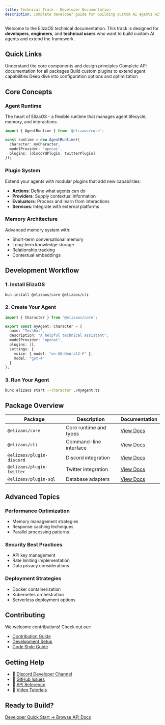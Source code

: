 ```yaml
---
title: Technical Track - Developer Documentation
description: Complete developer guide for building custom AI agents with ElizaOS
---
```


Welcome to the ElizaOS technical documentation. This track is designed for **developers**, **engineers**, and **technical users** who want to build custom AI agents and extend the framework.

## Quick Links

<Cards>
  <Card title="Architecture Overview" href="/docs/technical/architecture">
    Understand the core components and design principles
  </Card>
  <Card title="API Reference" href="/docs/technical/api">
    Complete API documentation for all packages
  </Card>
  <Card title="Plugin Development" href="/docs/technical/plugins">
    Build custom plugins to extend agent capabilities
  </Card>
  <Card title="Advanced Configuration" href="/docs/technical/configuration">
    Deep dive into configuration options and optimization
  </Card>
</Cards>

## Core Concepts

### Agent Runtime
The heart of ElizaOS - a flexible runtime that manages agent lifecycle, memory, and interactions.

```typescript
import { AgentRuntime } from '@elizaos/core';

const runtime = new AgentRuntime({
  character: myCharacter,
  modelProvider: 'openai',
  plugins: [discordPlugin, twitterPlugin]
});
```

### Plugin System
Extend your agents with modular plugins that add new capabilities:

- **Actions**: Define what agents can do
- **Providers**: Supply contextual information
- **Evaluators**: Process and learn from interactions
- **Services**: Integrate with external platforms

### Memory Architecture
Advanced memory system with:
- Short-term conversational memory
- Long-term knowledge storage
- Relationship tracking
- Contextual embeddings

## Development Workflow

### 1. Install ElizaOS
```bash
bun install @elizaos/core @elizaos/cli
```

### 2. Create Your Agent
```typescript
import { Character } from '@elizaos/core';

export const myAgent: Character = {
  name: "TechBot",
  description: "A helpful technical assistant",
  modelProvider: "openai",
  plugins: [],
  settings: {
    voice: { model: "en-US-Neural2-F" },
    model: "gpt-4"
  }
};
```

### 3. Run Your Agent
```bash
bunx elizaos start --character ./myAgent.ts
```

## Package Overview

| Package | Description | Documentation |
|---------|-------------|---------------|
| `@elizaos/core` | Core runtime and types | [View Docs](/docs/technical/packages/core) |
| `@elizaos/cli` | Command-line interface | [View Docs](/docs/technical/packages/cli) |
| `@elizaos/plugin-discord` | Discord integration | [View Docs](/docs/technical/packages/discord) |
| `@elizaos/plugin-twitter` | Twitter integration | [View Docs](/docs/technical/packages/twitter) |
| `@elizaos/plugin-sql` | Database adapters | [View Docs](/docs/technical/packages/sql) |

## Advanced Topics

### Performance Optimization
- Memory management strategies
- Response caching techniques
- Parallel processing patterns

### Security Best Practices
- API key management
- Rate limiting implementation
- Data privacy considerations

### Deployment Strategies
- Docker containerization
- Kubernetes orchestration
- Serverless deployment options

## Contributing

We welcome contributions! Check out our:
- [Contribution Guide](https://github.com/elizaOS/eliza/blob/main/CONTRIBUTING.md)
- [Development Setup](/docs/technical/development-setup)
- [Code Style Guide](/docs/technical/code-style)

## Getting Help

- 💬 [Discord Developer Channel](https://discord.gg/elizaos-dev)
- 🐛 [GitHub Issues](https://github.com/elizaOS/eliza/issues)
- 📖 [API Reference](/docs/technical/api)
- 🎥 [Video Tutorials](/docs/technical/tutorials)

## Ready to Build?

<div style={{ marginTop: '2rem', display: 'flex', gap: '1rem' }}>
  <a href="/docs/technical/quickstart" style={{
    display: 'inline-block',
    padding: '0.75rem 2rem',
    background: '#764ba2',
    color: 'white',
    borderRadius: '0.5rem',
    textDecoration: 'none',
    fontWeight: 'bold'
  }}>
    Developer Quick Start →
  </a>
  <a href="/docs/technical/api" style={{
    display: 'inline-block',
    padding: '0.75rem 2rem',
    border: '2px solid #764ba2',
    color: '#764ba2',
    borderRadius: '0.5rem',
    textDecoration: 'none',
    fontWeight: 'bold'
  }}>
    Browse API Docs
  </a>
</div>